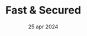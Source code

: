 ---
draft: false
date: "25 apr 2024"
title: "Fast & Secured"
short_description: "Our expert strategists put the odds in your favor and your channel"
image: "/assets/imgs/icon/icon-s-27.png"
meta:
  meta_title: "Fast & Secured"
  meta_description: "Fast & Secured description"
---